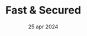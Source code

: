 ---
draft: false
date: "25 apr 2024"
title: "Fast & Secured"
short_description: "Our expert strategists put the odds in your favor and your channel"
image: "/assets/imgs/icon/icon-s-27.png"
meta:
  meta_title: "Fast & Secured"
  meta_description: "Fast & Secured description"
---